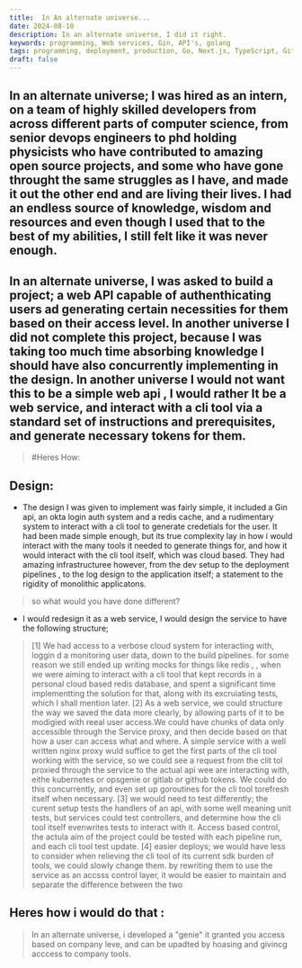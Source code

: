 ```yaml
---
title:  In An alternate universe...
date: 2024-08-10 
description: In an alternate universe, I did it right.
keywords: programming, Web services, Gin, API's, golang
tags: programming, deployment, production, Go, Next.js, TypeScript, GitHub Actions
draft: false
---
```


## In an alternate universe; I was hired as an intern, on a team of highly skilled developers from across different parts of computer science, from senior devops engineers to phd holding physicists who have contributed to amazing open source projects, and some who have gone throught the same struggles as I have, and made it out the other end and are living their lives. I had an endless source of knowledge, wisdom and resources and even though I used that to the best of my abilities, I still felt like it was never enough.
## In an alternate universe, I was asked to build a project; a web API capable of authenthicating users ad generating certain necessities for them based on their access level. In another universe I did not complete this project, because I was taking too much time absorbing knowledge I should have also concurrently implementing in the design. In another universe I would not want this to be a simple web api  , I would rather It be a web service, and interact with a cli tool via a standard set of instructions and prerequisites, and generate necessary tokens for them. 
> #Heres How:

## Design:
- The design I was given to implement was fairly simple, it included a Gin api, an okta login auth system and a redis cache, and a rudimentary system to interact with a cli tool to generate credetials for the user. It had been made simple enough, but its true complexity lay in how i would interact with the many tools it needed to generate things for, and how it would interact with the cli tool itself, which was cloud based. They had amazing infrastructuree however, from the dev setup to the deployment pipelines , to the log design to the application itself; a statement to the rigidity of monolithic applicatons. 
>  so what would you have done different?
- I would redesign it as a web service, I would design the service to have the following structure;
> [1] We had access to a verbose cloud system for interacting with, loggin d a monitoring user data, down to the build pipelines. for some reason we still ended up writing mocks for things like redis , , when we were aiming to interact with a cli tool that kept records in a personal cloud based redis database, and spent a significant time implementting the solution for that, along with its excruiating tests, which I shall mention later. 
> [2] As a web service, we could structure the way we saved the data more clearly, by allowing parts of it to be modigied with reeal user access.We could have chunks of data only accessible through the  Service proxy, and then decide based on that how a user can access what and where. A simple service with a well written nginx proxy wuld suffice to get the first parts of the cli tool working with the service, so we could see a request from the clit tol proxied through the service to the actual api wee are interacting with, eithe kubernetes or opsgenie or gitlab or github tokens. We could do this concurrently, and even set up goroutines for the cli tool torefresh itself when necessary. 
> [3] we would need to test differently; the curent setup tests the handlers of an api, with some well meaning unit tests, but services could test controllers, and determine how the cli tool itself evenwrites tests to interact with it. Access based control, the actula aim of the project could be tested with each pipeline run, and each cli tool test update. 
> [4] easier deploys; we would have less to consider when relieving the cli tool of its current sdk burden of tools, we could slowly change them. by rewriting them to use the service as an accsss control layer, it would be easier to  maintain and separate the difference between the two

## Heres how i would do that :
> In an alternate universe, i developed a "genie" it granted you access based on company leve, and can be upadted by hoasing and givincg acccess to company tools.
